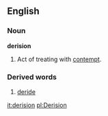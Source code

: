 ==English==

===Noun===
'''derision'''
# Act of treating with [[contempt]].

===Derived words===
#[[deride]]

[[it:derision]]
[[pl:Derision]]